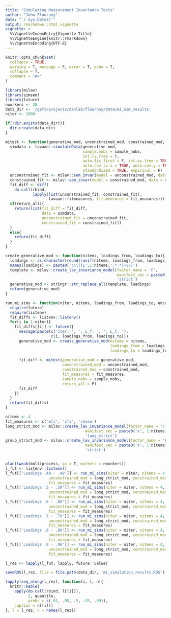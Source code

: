 ```yaml
---
title: "Simulating Measurement Invariance Tests"
author: "John Flournoy"
date: "`r Sys.Date()`"
output: rmarkdown::html_vignette
vignette: >
  %\VignetteIndexEntry{Vignette Title}
  %\VignetteEngine{knitr::rmarkdown}
  %\VignetteEncoding{UTF-8}
---
```


```r
knitr::opts_chunk$set(
  collapse = TRUE,
  warning = T, message = F, error = T, echo = T,
  collapse = T,
  comment = "#>"
)
```

```r
library(milav)
library(simsem)
library(future)
nworkers <- 28
data_dir <- '/gpfs/projects/dsnlab/flournoy/data/mi_sim_results'
niter <- 1000

if(!dir.exists(data_dir)){
  dir.create(data_dir)
}

mitest <- function(generative_mod, unconstrained_mod, constrained_mod, fit_measures, sample_nobs = c(2.5e2,2.5e2,2.5e2,2.5e2), return_all = F){
  simdata <- lavaan::simulateData(generative_mod, 
                                  sample.nobs = sample_nobs,
                                  int.lv.free = T, 
                                  auto.fix.first = F, int.ov.free = TRUE, auto.var = TRUE, 
                                  auto.cov.lv.x = TRUE, auto.cov.y = TRUE,
                                  standardized = TRUE, empirical = F)
  unconstrained_fit <- milav::sem_invar(model = unconstrained_mod, data = simdata, group = 'group')
  constrained_fit <- milav::sem_invar(model = constrained_mod, data = simdata, group = 'group')
  fit_diff <- diff(
    do.call(rbind, 
            lapply(list(unconstrained_fit, constrained_fit),
                   lavaan::fitmeasures, fit.measures = fit_measures)))
  if(return_all){
    return(list(fit_diff = fit_diff, 
                data = simdata, 
                unconstrained_fit = unconstrained_fit, 
                constrained_fit = constrained_fit))
  }
  else{
    return(fit_diff)
  }
}

create_generative_mod <- function(nitems, loadings_from, loadings_to){
  loadings <- as.character(round(runif(nitems, loadings_from, loadings_to),2))
  names(loadings) <- paste0('c\\((L',1:nitems,',* *)+\\)')
  template <- milav::create_lav_invariance_model(factor_name = 'F',
                                                 manifest_vec = paste0('x', 1:nitems),
                                                 'strict')
  generative_mod <- stringr::str_replace_all(template, loadings)
  return(generative_mod)
}

run_mi_sims <- function(niter, nitems, loadings_from, loadings_to, unconstrained_mod, constrained_mod, fit_measures, sample_nobs = c(2.5e2,2.5e2,2.5e2,2.5e2)) {
  require(future)
  require(listenv)
  fit_diffs <- listenv::listenv()
  for(i in 1:niter){
    fit_diffs[[i]] <- future({
      message(paste(c('Iter: ', ', L_f: ', ', L_t: '), 
                    c(i, loadings_from, loadings_to)))
      generative_mod <- create_generative_mod(nitems = nitems,
                                              loadings_from = loadings_from,
                                              loadings_to = loadings_to)
      
      fit_diff <- mitest(generative_mod = generative_mod,
                         unconstrained_mod = unconstrained_mod,
                         constrained_mod = constrained_mod,
                         fit_measures = fit_measures,
                         sample_nobs = sample_nobs, 
                         return_all = F)
      fit_diff
    })   
  }
  return(fit_diffs)
}

nitems <- 4
fit_measures <- c('mfi', 'cfi', 'rmsea')
long_strict_mod <- milav::create_lav_invariance_model(factor_name = 'F',
                                   manifest_vec = paste0('x', 1:nitems),
                                   'long_strict')
group_strict_mod <- milav::create_lav_invariance_model(factor_name = 'F',
                                   manifest_vec = paste0('x', 1:nitems),
                                   'strict')


plan(tweak(multiprocess, gc = T, workers = nworkers))
l_fut <- listenv::listenv()
l_fut[['Loadings .40 - .49']] <- run_mi_sims(niter = niter, nitems = 4, loadings_from = .4, loadings_to = .5, 
                   unconstrained_mod = long_strict_mod, constrained_mod = group_strict_mod,
                   fit_measures = fit_measures)
l_fut[['Loadings .5 - .59']] <- run_mi_sims(niter = niter, nitems = 4, loadings_from = .5, loadings_to = .59, 
                   unconstrained_mod = long_strict_mod, constrained_mod = group_strict_mod,
                   fit_measures = fit_measures)
l_fut[['Loadings .6 - .69']] <- run_mi_sims(niter = niter, nitems = 4, loadings_from = .6, loadings_to = .69, 
                   unconstrained_mod = long_strict_mod, constrained_mod = group_strict_mod,
                   fit_measures = fit_measures)
l_fut[['Loadings .7 - .79']] <- run_mi_sims(niter = niter, nitems = 4, loadings_from = .7, loadings_to = .79, 
                   unconstrained_mod = long_strict_mod, constrained_mod = group_strict_mod,
                   fit_measures = fit_measures)
l_fut[['Loadings .8 - .89']] <- run_mi_sims(niter = niter, nitems = 4, loadings_from = .8, loadings_to = .89, 
                   unconstrained_mod = long_strict_mod, constrained_mod = group_strict_mod,
                   fit_measures = fit_measures)
l_fut[['Loadings .9 - .99']] <- run_mi_sims(niter = niter, nitems = 4, loadings_from = .9, loadings_to = .99, 
                   unconstrained_mod = long_strict_mod, constrained_mod = group_strict_mod,
                   fit_measures = fit_measures)

l_rez <- lapply(l_fut, lapply, future::value)

saveRDS(l_rez, file = file.path(data_dir, 'mi_simulation_results.RDS'))
```

```r
lapply(seq_along(l_rez), function(i, l, n){
  knitr::kable(
    apply(do.call(rbind, l[[i]]), 
          2, quantile, 
          probs = c(.01, .05, .5, .95, .99)),
    caption = n[[i]])
}, l = l_rez, n = names(l_rez))
```
